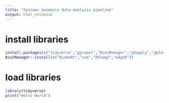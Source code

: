 ```yaml
---
title: "Systems Genomics data analysis pipeline"
output: html_notebook
---
```


# install libraries
```r
install.packages(c("tidyverse","ggrepel","BiocManager","pbapply","gplots","msigdbr"))
BiocManager::install(c("biomaRt","sva","DESeq2","edgeR"))
```


# load libraries
```r
library(tidyverse)
print("Hello World")
```

